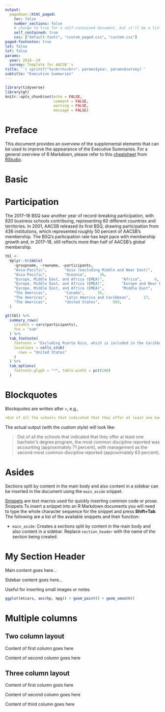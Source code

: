 ```yaml
---
output:
  pagedown::html_paged:
    toc: false
    number_sections: false
    # change to true for a self-contained document, but it'll be a litte slower for Pandoc to render
    self_contained: true
    css: ["default-fonts", "custom_paged.css", "custom.css"]
paged-footnotes: true
lot: false
lof: false
params:
  year: 2018--19
  survey: Template for AACSB''s
title: '`r sprintf("%s<br>%s<br>", params$year, params$survey)`'
subtitle: "Executive Summaries"
---
```

  
```r
library(tidyverse)
library(gt) 
knitr::opts_chunk$set(echo = FALSE,
                      comment = FALSE,
                      warning = FALSE,
                      message = FALSE) 
```

# Preface 

This document provides an overview of the supplemental elements that can be used to improve the appearance of the Executive Summaries. For a general overview of R Markdown, please refer to this [cheatsheet](https://www.rstudio.com/resources/cheatsheets/#rmarkdown) from [RStudio](https://www.rstudio.com).

# Basic  



# Participation 

The 2017–18 BSQ saw another year of record-breaking participation, with 820 business schools contribuing, representing 60 different countries and territories. In 2001, AACSB released its first BSQ, drawing participation from 436 institutions, which represented roughly 50 percent of AACSB's membership. The BSQ's participation rate has kept pace with membership growth and, in 2017–18, still reflects more than half of AACSB's global membership.

```r
tbl <- 
  dplyr::tribble(
    ~groupname, ~rowname, ~participants,
    "Asia-Pacific",        "Asia (excluding Middle and Near East)",      76,   
    "Asia-Pacific",        "Oceania",      26,   
    "Europe, Middle East, and Africa (EMEA)",        "Africa",      6,  
    "Europe, Middle East, and Africa (EMEA)",        "Europe and Near East",      136,  
    "Europe, Middle East, and Africa (EMEA)",        "Middle East",      21,  
    "The Americas",        "Canada",      35,
    "The Americas",        "Latin America and Caribbean",      17,
    "The Americas",        "United States",      503,
  )

gt(tbl) %>% 
  summary_rows(
    columns = vars(participants),
    fns = "sum"
  ) %>% 
  tab_footnote(
    footnote = "Excluding Puerto Rico, which is included in the Caribbean numbers",
    locations = cells_stub(
      rows = "United States"
    )
  ) %>% 
  tab_options(
    footnote.glyph = "*", table.width = pct(100)
  )  
```

# Blockquotes 

Blockquotes are written after `>`, e.g.,

```markdown
>Out of all the schools that indicated that they offer at least one bachelor’s degree program, the most common discipline reported was accounting (approximately 71 percent), with management as the second-most common discipline reported (approximately 63 percent).
```

The actual output (with the custom style) will look like:

>Out of all the schools that indicated that they offer at least one bachelor’s degree program, the most common discipline reported was accounting (approximately 71 percent), with management as the second-most common discipline reported (approximately 63 percent).

# Asides 

Sections split by content in the main body and also content in a sidebar can be inserted in the document using the `main_aside` snippet.

[Snippets](https://support.rstudio.com/hc/en-us/articles/204463668-Code-Snippets) are text macros used for quickly inserting common code or prose. Snippets To insert a snippet into an R Markdown documents you will need to type the whole character sequence for the snippet and press **Shift+Tab**. The following are a list of the available snippets and their function:

* `main_aside`: Creates a sections split by content in the main body and also content in a sidebar. Replace `section_header` with the name of the section being created.

#  

<div id="main">
<h1>My Section Header</h1>

Main content goes here...

</div>
<div id="aside" class="aside">

Sidebar content goes here...

Useful for inserting small images or notes.

```r
ggplot(mtcars, aes(hp, mpg)) + geom_point() + geom_smooth()
```

</div> 

# Multiple columns 

## Two column layout

<div class="row">
  <div class="column_2">
  
  Content of first column goes here
  
  </div>
  <div class="column_2">
  
  Content of second column goes here
  
  </div>
</div> 


## Three column layout 

<div class="row">
  <div class="column_3">
  
  Content of first column goes here
  
  </div>
  <div class="column_3">
  
  Content of second column goes here
  
  </div>
  <div class="column_3">
  
  Content of third column goes here
  
  </div>
</div> 


